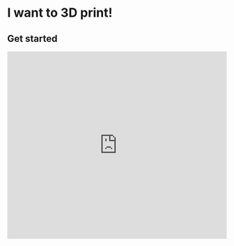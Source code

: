 
# I want to 3D print!

## Get started

  <iframe
    width="100%"
    height="430"
    src="https://www.youtube.com/embed/gYEhH16nVbU"
    frameborder="0"
    allow="accelerometer; autoplay; clipboard-write; encrypted-media; gyroscope; picture-in-picture"
    allowfullscreen
  />

<Callout type="warning" emoji="⚠️">
  Should the 3D printer ever run out of material, do not attempt to change this yourself. The printers can easily get damaged and clogged with improper material changes, so ask either Mr. Kydd or Mr. Hackshaw to do this.
</Callout>

It's easy to get started with 3D printing! Before we start, there are a few tools that you need to download and get running first.

First, download [Cura](https://learn.tewahi.com/tools/cura) on your computer. You can get [a download link to it here](https://ultimaker.com/software/ultimaker-cura).

Click on the type of computer you have to download the correct file. If you are using a Chromebook, hop onto one of the school computers in Te Wāhi instead.

![Download popup box](https://media.tewahi.com/print1.png)

Once it's finished downloading, double-click on the file to start the installation process. Open Cura when it has finished installing.

When you first open Cura, it will ask if you want to create an Ultimaker Account. Skip this for now as it won't have any effect on your prints.

![Type of printer](https://media.tewahi.com/print2.png)

You will need to add the printers that we have in the maker space to your Cura. Select under Non-Networked Printers, and click on Ultimaker 2 Extended+.

Now that you have added one of the printers, you will be able to see a virtual version of the printer bed. This is where you can drag and drop your 3D models to prepare for printing.

## Download a model

With Cura ready, it is time to download something to print.

[Follow these indepth steps here for searching for and downloading something off of Thingiverse](https://learn.tewahi.com/tools/thingiverse). By the end of this you should have at least one 3D file that is ready to prepare in Cura.

With your downloaded file, drag and drop this onto Cura. You will see a preview of it appear onscreen.

![Drag and drop onto Cura](https://media.tewahi.com/print3.png)

The tools along the lefthand side will let you move, resize, stretch and rotate your model to anywhere on the printer bed.

![Lefthand side tools](https://media.tewahi.com/print4.png)

Because 3D printing works in layers, you need to create supports for any overhanging parts of your model, otherwise they will fall off! Luckily, Cura does this automatically when you select the Support box.

![Generating supports selected](https://media.tewahi.com/print5.png)

Depending on the size of your print, the total number of supports and the level of detail selected, your print might take anywhere from a few hours to a few days to complete. We can see how long it will take by clicking the Slice button.

![Slice button checked](https://media.tewahi.com/print6.png)

When you are happy with your prepared file, click Save to Disk and generate a GCODE file (these are instruction files that our printers can read and understand).

![GCODE save as](https://media.tewahi.com/print7.png)

Now that we've prepared our print and generated a GCODE file, it's onto the last step.

## Loading the printer

Grab the SD memory card that is plugged into the Ultimaker machine. We want to get our GCODE file onto here.

![SD card to load file](https://media.tewahi.com/print8.png)

Use an adapter or other cable to get the card connected to your computer. Te Wāhi and the Art Department both have adapters you can borrow to get this connected.

Once the card appears on your computer, simply drag and drop your GCODE file onto it, and then eject when finished.

![Loading SD card](https://media.tewahi.com/print9.png)

![Ejected SD card](https://media.tewahi.com/print10.png)

Your file is on! Now plug the card back into the machine, and using the scroll wheel find your print to get started.

![Selecting the file](https://media.tewahi.com/print11.png)

The printer will take a little while to heat up before it starts printing. Leave it and come back to it later to get your completed print!

---

If you want to print more complex and customised 3D models, follow these exact same steps but also take a look at [Meshmixer](https://learn.tewahi.com/tools/meshmixer).